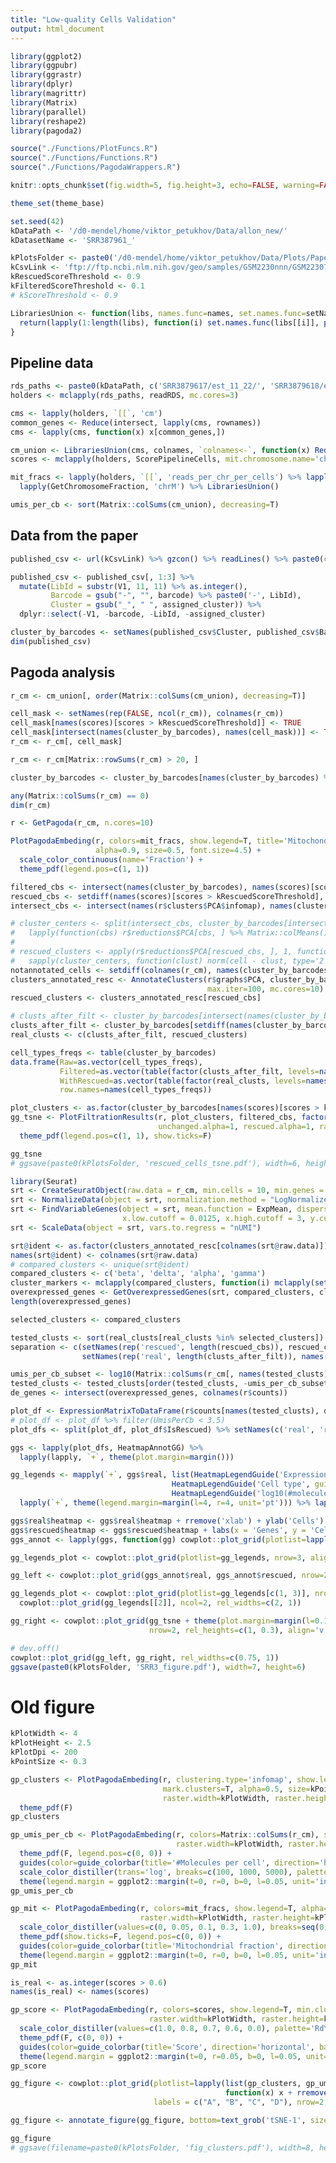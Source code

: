 ```yaml
---
title: "Low-quality Cells Validation"
output: html_document
---
```


```r
library(ggplot2)
library(ggpubr)
library(ggrastr)
library(dplyr)
library(magrittr)
library(Matrix)
library(parallel)
library(reshape2)
library(pagoda2)

source("./Functions/PlotFuncs.R")
source("./Functions/Functions.R")
source("./Functions/PagodaWrappers.R")

knitr::opts_chunk$set(fig.width=5, fig.height=3, echo=FALSE, warning=FALSE, message=FALSE)

theme_set(theme_base)

set.seed(42)
kDataPath <- '/d0-mendel/home/viktor_petukhov/Data/allon_new/'
kDatasetName <- 'SRR387961_'

kPlotsFolder <- paste0('/d0-mendel/home/viktor_petukhov/Data/Plots/PaperReview/LowQualityCells/', kDatasetName, '/')
kCsvLink <- 'ftp://ftp.ncbi.nlm.nih.gov/geo/samples/GSM2230nnn/GSM2230762/suppl/GSM2230762%5Fmouse2%5Fumifm%5Fcounts%2Ecsv%2Egz'
kRescuedScoreThreshold <- 0.9
kFilteredScoreThreshold <- 0.1
# kScoreThreshold <- 0.9
```

```r
LibrariesUnion <- function(libs, names.func=names, set.names.func=setNames, union.func=unlist) {
  return(lapply(1:length(libs), function(i) set.names.func(libs[[i]], paste0(names.func(libs[[i]]), '-', i))) %>% union.func())
}
```

## Pipeline data
```r
rds_paths <- paste0(kDataPath, c('SRR3879617/est_11_22/', 'SRR3879618/est_11_22/', 'SRR3879619/est_11_29/'), 'cell.counts.rds')
holders <- mclapply(rds_paths, readRDS, mc.cores=3)
```

```r
cms <- lapply(holders, `[[`, 'cm')
common_genes <- Reduce(intersect, lapply(cms, rownames))
cms <- lapply(cms, function(x) x[common_genes,])

cm_union <- LibrariesUnion(cms, colnames, `colnames<-`, function(x) Reduce(cbind, x))
scores <- mclapply(holders, ScorePipelineCells, mit.chromosome.name='chrM', mc.cores=length(holders)) %>% LibrariesUnion()

mit_fracs <- lapply(holders, `[[`, 'reads_per_chr_per_cells') %>% lapply(`[[`, 'Exon') %>%
  lapply(GetChromosomeFraction, 'chrM') %>% LibrariesUnion()

umis_per_cb <- sort(Matrix::colSums(cm_union), decreasing=T)
```

## Data from the paper
```r
published_csv <- url(kCsvLink) %>% gzcon() %>% readLines() %>% paste0(collapse='\n') %>% data.table::fread(data.table=F)

published_csv <- published_csv[, 1:3] %>%
  mutate(LibId = substr(V1, 11, 11) %>% as.integer(),
         Barcode = gsub("-", "", barcode) %>% paste0('-', LibId),
         Cluster = gsub("_", " ", assigned_cluster)) %>%
  dplyr::select(-V1, -barcode, -LibId, -assigned_cluster)

cluster_by_barcodes <- setNames(published_csv$Cluster, published_csv$Barcode)
dim(published_csv)
```

## Pagoda analysis
```r
r_cm <- cm_union[, order(Matrix::colSums(cm_union), decreasing=T)]

cell_mask <- setNames(rep(FALSE, ncol(r_cm)), colnames(r_cm))
cell_mask[names(scores)[scores > kRescuedScoreThreshold]] <- TRUE
cell_mask[intersect(names(cluster_by_barcodes), names(cell_mask))] <- TRUE
r_cm <- r_cm[, cell_mask]

r_cm <- r_cm[Matrix::rowSums(r_cm) > 20, ]

cluster_by_barcodes <- cluster_by_barcodes[names(cluster_by_barcodes) %>% intersect(colnames(r_cm))]

any(Matrix::colSums(r_cm) == 0)
dim(r_cm)
```

```r
r <- GetPagoda(r_cm, n.cores=10)
```

```r
PlotPagodaEmbeding(r, colors=mit_fracs, show.legend=T, title='Mitochondrial fraction',
                   alpha=0.9, size=0.5, font.size=4.5) +
  scale_color_continuous(name='Fraction') +
  theme_pdf(legend.pos=c(1, 1))
```

```r
filtered_cbs <- intersect(names(cluster_by_barcodes), names(scores)[scores <= kFilteredScoreThreshold])
rescued_cbs <- setdiff(names(scores)[scores > kRescuedScoreThreshold], names(cluster_by_barcodes))
intersect_cbs <- intersect(names(r$clusters$PCA$infomap), names(cluster_by_barcodes))
```

```r
# cluster_centers <- split(intersect_cbs, cluster_by_barcodes[intersect_cbs]) %>%
#   lapply(function(cbs) r$reductions$PCA[cbs, ] %>% Matrix::colMeans())
# 
# rescued_clusters <- apply(r$reductions$PCA[rescued_cbs, ], 1, function(cell)
#   sapply(cluster_centers, function(clust) norm(cell - clust, type='2')) %>% which.min() %>% names())
notannotated_cells <- setdiff(colnames(r_cm), names(cluster_by_barcodes))
clusters_annotated_resc <- AnnotateClusters(r$graphs$PCA, cluster_by_barcodes, notannotated_cells,
                                            max.iter=100, mc.cores=10)
rescued_clusters <- clusters_annotated_resc[rescued_cbs]
```

```r
# clusts_after_filt <- cluster_by_barcodes[intersect(names(cluster_by_barcodes), names(scores)[scores > kScoreThreshold])]
clusts_after_filt <- cluster_by_barcodes[setdiff(names(cluster_by_barcodes), filtered_cbs)]
real_clusts <- c(clusts_after_filt, rescued_clusters)

cell_types_freqs <- table(cluster_by_barcodes)
data.frame(Raw=as.vector(cell_types_freqs),
           Filtered=as.vector(table(factor(clusts_after_filt, levels=names(cell_types_freqs)))),
           WithRescued=as.vector(table(factor(real_clusts, levels=names(cell_types_freqs)))),
           row.names=names(cell_types_freqs))
```

```r
plot_clusters <- as.factor(cluster_by_barcodes[names(scores)[scores > kFilteredScoreThreshold]])
gg_tsne <- PlotFiltrationResults(r, plot_clusters, filtered_cbs, factor(rescued_clusters, levels=levels(plot_clusters)),
                                 unchanged.alpha=1, rescued.alpha=1, raster.width=7 / 1.75, raster.height=6 / 1.3) +
  theme_pdf(legend.pos=c(1, 1), show.ticks=F)

gg_tsne
# ggsave(paste0(kPlotsFolder, 'rescued_cells_tsne.pdf'), width=6, height=4)
```

```r
library(Seurat)
srt <- CreateSeuratObject(raw.data = r_cm, min.cells = 10, min.genes = 0)
srt <- NormalizeData(object = srt, normalization.method = "LogNormalize", scale.factor = 10000)
srt <- FindVariableGenes(object = srt, mean.function = ExpMean, dispersion.function = LogVMR,
                         x.low.cutoff = 0.0125, x.high.cutoff = 3, y.cutoff = 1, do.plot=F)
srt <- ScaleData(object = srt, vars.to.regress = "nUMI")
```

```r
srt@ident <- as.factor(clusters_annotated_resc[colnames(srt@raw.data)])
names(srt@ident) <- colnames(srt@raw.data)
# compared_clusters <- unique(srt@ident)
compared_clusters <- c('beta', 'delta', 'alpha', 'gamma')
cluster_markers <- mclapply(compared_clusters, function(i) mclapply(setdiff(compared_clusters, i), FindClusterMarkers, i, srt, mc.cores=3), mc.cores=4)
overexpressed_genes <- GetOverexpressedGenes(srt, compared_clusters, cluster_markers, genes.from.cluster = 50, expression.threshold = 0.3)
length(overexpressed_genes)
```

```r
selected_clusters <- compared_clusters

tested_clusts <- sort(real_clusts[real_clusts %in% selected_clusters])
separation <- c(setNames(rep('rescued', length(rescued_cbs)), rescued_cbs),
                setNames(rep('real', length(clusts_after_filt)), names(clusts_after_filt)))

umis_per_cb_subset <- log10(Matrix::colSums(r_cm[, names(tested_clusts)]))
tested_clusts <- tested_clusts[order(tested_clusts, -umis_per_cb_subset)]
de_genes <- intersect(overexpressed_genes, colnames(r$counts))
```

```r
plot_df <- ExpressionMatrixToDataFrame(r$counts[names(tested_clusts), de_genes], umis_per_cb_subset, tested_clusts, rescued_cbs)
# plot_df <- plot_df %>% filter(UmisPerCb < 3.5)
plot_dfs <- split(plot_df, plot_df$IsRescued) %>% setNames(c('real', 'rescued'))

ggs <- lapply(plot_dfs, HeatmapAnnotGG) %>%
  lapply(lapply, `+`, theme(plot.margin=margin()))

gg_legends <- mapply(`+`, ggs$real, list(HeatmapLegendGuide('Expression'),
                                    HeatmapLegendGuide('Cell type', guide=guide_legend, nrow=4),
                                    HeatmapLegendGuide('log10(#molecules)')), SIMPLIFY=F) %>%
  lapply(`+`, theme(legend.margin=margin(l=4, r=4, unit='pt'))) %>% lapply(get_legend)

ggs$real$heatmap <- ggs$real$heatmap + rremove('xlab') + ylab('Cells')
ggs$rescued$heatmap <- ggs$rescued$heatmap + labs(x = 'Genes', y = 'Cells')
ggs_annot <- lapply(ggs, function(gg) cowplot::plot_grid(plotlist=lapply(gg, `+`, rremove('legend')), nrow=1, rel_widths=c(1.5, 0.1, 0.1), align='h'))

gg_legends_plot <- cowplot::plot_grid(plotlist=gg_legends, nrow=3, align='v')

gg_left <- cowplot::plot_grid(ggs_annot$real, ggs_annot$rescued, nrow=2, labels='AUTO')
```

```r
gg_legends_plot <- cowplot::plot_grid(plotlist=gg_legends[c(1, 3)], nrow=2, align='v') %>%
  cowplot::plot_grid(gg_legends[[2]], ncol=2, rel_widths=c(2, 1))

gg_right <- cowplot::plot_grid(gg_tsne + theme(plot.margin=margin(l=0.1, unit='in')), gg_legends_plot,
                               nrow=2, rel_heights=c(1, 0.3), align='v', labels=c('C'))

# dev.off()
cowplot::plot_grid(gg_left, gg_right, rel_widths=c(0.75, 1))
ggsave(paste0(kPlotsFolder, 'SRR3_figure.pdf'), width=7, height=6)
```


# Old figure
```r
kPlotWidth <- 4
kPlotHeight <- 2.5
kPlotDpi <- 200
kPointSize <- 0.3
```

```r
gp_clusters <- PlotPagodaEmbeding(r, clustering.type='infomap', show.legend=F, min.cluster.size=10,
                                  mark.clusters=T, alpha=0.5, size=kPointSize, font.size=4.5, raster=T,
                                  raster.width=kPlotWidth, raster.height=kPlotHeight, raster.dpi=kPlotDpi) +
  theme_pdf(F)
gp_clusters
```

```r
gp_umis_per_cb <- PlotPagodaEmbeding(r, colors=Matrix::colSums(r_cm), show.legend=T, alpha=0.5, size=kPointSize, raster=T,
                                     raster.width=kPlotWidth, raster.height=kPlotHeight, raster.dpi=kPlotDpi) +
  theme_pdf(F, legend.pos=c(0, 0)) +
  guides(color=guide_colorbar(title='#Molecules per cell', direction='horizontal', barwidth=unit(1.5, 'in'), title.position='top', title.hjust=0, raster=T)) +
  scale_color_distiller(trans='log', breaks=c(100, 1000, 5000), palette='YlGn') +
  theme(legend.margin = ggplot2::margin(t=0, r=0, b=0, l=0.05, unit='in'))
gp_umis_per_cb
```

```r
gp_mit <- PlotPagodaEmbeding(r, colors=mit_fracs, show.legend=T, alpha=0.5, size=kPointSize, show.ticks=F, raster=T,
                             raster.width=kPlotWidth, raster.height=kPlotHeight, raster.dpi=kPlotDpi) +
  scale_color_distiller(values=c(0, 0.05, 0.1, 0.3, 1.0), breaks=seq(0, 0.9, 0.3), palette='RdYlBu') +
  theme_pdf(show.ticks=F, legend.pos=c(0, 0)) +
  guides(color=guide_colorbar(title='Mitochondrial fraction', direction='horizontal', barwidth=unit(1.5, 'in'), title.position='top', raster=T)) +
  theme(legend.margin = ggplot2::margin(t=0, r=0, b=0, l=0.05, unit='in'))
gp_mit
```

```r
is_real <- as.integer(scores > 0.6)
names(is_real) <- names(scores)

gp_score <- PlotPagodaEmbeding(r, colors=scores, show.legend=T, min.cluster.size=100, alpha=0.5, size=kPointSize, raster=T,
                               raster.width=kPlotWidth, raster.height=kPlotHeight, raster.dpi=kPlotDpi) +
  scale_color_distiller(values=c(1.0, 0.8, 0.7, 0.6, 0.0), palette='RdYlBu', guide=guide_colourbar(title='Score', raster=T), breaks=seq(0.1, 0.9, length.out=3)) +
  theme_pdf(F, c(0, 0)) +
  guides(color=guide_colorbar(title='Score', direction='horizontal', barwidth=unit(1, 'in'), title.position='top', title.hjust=0.5)) +
  theme(legend.margin = ggplot2::margin(t=0, r=0.05, b=0, l=0.05, unit='in'))
gp_score
```

```r
gg_figure <- cowplot::plot_grid(plotlist=lapply(list(gp_clusters, gp_umis_per_cb, gp_mit, gp_score),
                                                function(x) x + rremove("xylab") + theme(plot.margin=margin(l=0.01, r=0.01, b=0.01, t=0.01, "in"))),
                                labels = c("A", "B", "C", "D"), nrow=2, ncol=2, label_x=0.01, label_y=0.99)

gg_figure <- annotate_figure(gg_figure, bottom=text_grob('tSNE-1', size=14), left=text_grob('tSNE-2', size=14, rot=90))

gg_figure
# ggsave(filename=paste0(kPlotsFolder, 'fig_clusters.pdf'), width=8, height=5, units='in')
```
